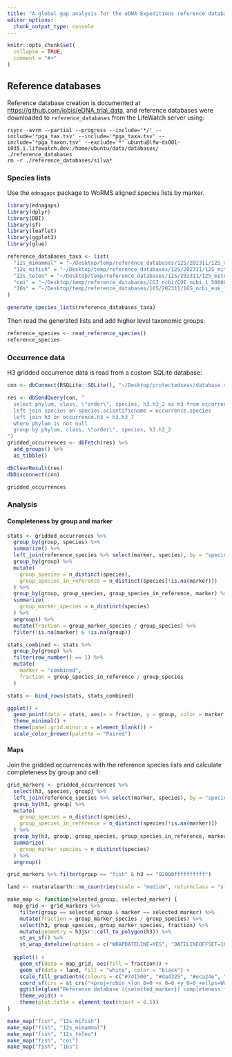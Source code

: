 ```yaml
---
title: "A global gap analysis for the eDNA Expeditions reference databases"
editor_options: 
  chunk_output_type: console
---
```


```r
knitr::opts_chunk$set(
  collapse = TRUE,
  comment = "#>"
)
```

## Reference databases

Reference database creation is documented at <https://github.com/iobis/eDNA_trial_data>, and reference databases were downloaded to `reference_databases` from the LifeWatch server using:

```
rsync -avrm --partial --progress --include='*/' --include='*pga_tax.tsv' --include='*pga_taxa.tsv' --include='*pga_taxon.tsv' --exclude='*' ubuntu@lfw-ds001-i035.i.lifewatch.dev:/home/ubuntu/data/databases/ ./reference_databases
rm -r ./reference_databases/silva*
```

### Species lists

Use the `ednagaps` package to WoRMS aligned species lists by marker.

```r
library(ednagaps)
library(dplyr)
library(DBI)
library(sf)
library(leaflet)
library(ggplot2)
library(glue)
```

```r
reference_databases_taxa <- list(
  "12s_mimammal" = "~/Desktop/temp/reference_databases/12S/202311/12S_mammal_ncbi_1_50000_pcr_pga_taxa.tsv",
  "12s_mifish" = "~/Desktop/temp/reference_databases/12S/202311/12S_mito_ncbi_1_50000_mifish_pcr_pga_taxa.tsv",
  "12s_teleo" = "~/Desktop/temp/reference_databases/12S/202311/12S_mito_ncbi_1_50000_teleo_pcr_pga_taxa.tsv",
  "coi" = "~/Desktop/temp/reference_databases/COI_ncbi/COI_ncbi_1_50000_pcr_pga_taxon.tsv",
  "16s" = "~/Desktop/temp/reference_databases/16S/202311/16S_ncbi_euk_1_50000_pga_taxa.tsv"
)

generate_species_lists(reference_databases_taxa)
```

Then read the generated lists and add higher level taxonomic groups:

```r
reference_species <- read_reference_species()
reference_species
```

### Occurrence data

H3 gridded occurrence data is read from a custom SQLite database:

```r
con <- dbConnect(RSQLite::SQLite(), "~/Desktop/protectedseas/database.sqlite")

res <- dbSendQuery(con, "
  select phylum, class, \"order\", species, h3.h3_2 as h3 from occurrence
  left join species on species.scientificname = occurrence.species
  left join h3 on occurrence.h3 = h3.h3_7
  where phylum is not null
  group by phylum, class, \"order\", species, h3.h3_2
")
gridded_occurrences <- dbFetch(res) %>% 
  add_groups() %>%
  as_tibble()

dbClearResult(res)
dbDisconnect(con)

gridded_occurrences
```

### Analysis

#### Completeness by group and marker

```r
stats <- gridded_occurrences %>%
  group_by(group, species) %>%
  summarize() %>% 
  left_join(reference_species %>% select(marker, species), by = "species") %>%
  group_by(group) %>%
  mutate(
    group_species = n_distinct(species),
    group_species_in_reference = n_distinct(species[!is.na(marker)])
  ) %>%
  group_by(group, group_species, group_species_in_reference, marker) %>%
  summarize(
    group_marker_species = n_distinct(species)
  ) %>%
  ungroup() %>% 
  mutate(fraction = group_marker_species / group_species) %>%
  filter(!is.na(marker) & !is.na(group))

stats_combined <- stats %>%
  group_by(group) %>% 
  filter(row_number() == 1) %>%
  mutate(
    marker = "combined",
    fraction = group_species_in_reference / group_species
  )

stats <- bind_rows(stats, stats_combined)

ggplot() +
  geom_point(data = stats, aes(x = fraction, y = group, color = marker, shape = marker), size = 3) +
  theme_minimal() +
  theme(panel.grid.minor.x = element_blank()) +
  scale_color_brewer(palette = "Paired")
```

#### Maps

Join the gridded occurrences with the reference species lists and calculate completeness by group and cell:

```r
grid_markers <- gridded_occurrences %>%
  select(h3, species, group) %>%
  left_join(reference_species %>% select(marker, species), by = "species") %>%
  group_by(h3, group) %>%
  mutate(
    group_species = n_distinct(species),
    group_species_in_reference = n_distinct(species[!is.na(marker)])
  ) %>%
  group_by(h3, group, group_species, group_species_in_reference, marker) %>%
  summarize(
    group_marker_species = n_distinct(species)
  ) %>%
  ungroup()

grid_markers %>% filter(group == "fish" & h3 == "82000ffffffffff")
```

```r
land <- rnaturalearth::ne_countries(scale = "medium", returnclass = "sf")

make_map <- function(selected_group, selected_marker) {
  map_grid <- grid_markers %>%
    filter(group == selected_group & marker == selected_marker) %>%
    mutate(fraction = group_marker_species / group_species) %>%
    select(h3, group_species, group_marker_species, fraction) %>%
    mutate(geometry = h3jsr::cell_to_polygon(h3)) %>%
    st_as_sf() %>%
    st_wrap_dateline(options = c("WRAPDATELINE=YES", "DATELINEOFFSET=180"))
  
  ggplot() +
    geom_sf(data = map_grid, aes(fill = fraction)) +
    geom_sf(data = land, fill = "white", color = "black") +
    scale_fill_gradientn(colours = c("#7d1500", "#da4325", "#eca24e", "#e7e2bc", "#5cc3af", "#0a6265"), values = seq(0, 1, 0.2)) +
    coord_sf(crs = st_crs("+proj=robin +lon_0=0 +x_0=0 +y_0=0 +ellps=WGS84 +datum=WGS84 +units=m +no_defs")) +
    ggtitle(glue("Reference database ({selected_marker}) completeness for {selected_group}")) +
    theme_void() +
    theme(plot.title = element_text(hjust = 0.5))
}

make_map("fish", "12s_mifish")
make_map("fish", "12s_mimammal")
make_map("fish", "12s_teleo")
make_map("fish", "coi")
make_map("fish", "16s")
```
